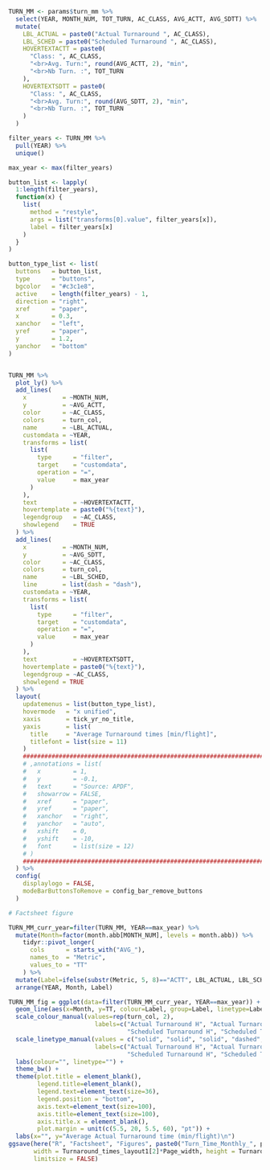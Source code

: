 
```r

TURN_MM <- params$turn_mm %>%
  select(YEAR, MONTH_NUM, TOT_TURN, AC_CLASS, AVG_ACTT, AVG_SDTT) %>%
  mutate(
    LBL_ACTUAL = paste0("Actual Turnaround ", AC_CLASS),
    LBL_SCHED = paste0("Scheduled Turnaround ", AC_CLASS),
    HOVERTEXTACTT = paste0(
      "Class: ", AC_CLASS,
      "<br>Avg. Turn:", round(AVG_ACTT, 2), "min",
      "<br>Nb Turn. :", TOT_TURN
    ),
    HOVERTEXTSDTT = paste0(
      "Class: ", AC_CLASS,
      "<br>Avg. Turn:", round(AVG_SDTT, 2), "min",
      "<br>Nb Turn. :", TOT_TURN
    )
  )

filter_years <- TURN_MM %>%
  pull(YEAR) %>%
  unique()

max_year <- max(filter_years)

button_list <- lapply(
  1:length(filter_years),
  function(x) {
    list(
      method = "restyle",
      args = list("transforms[0].value", filter_years[x]),
      label = filter_years[x]
    )
  }
)

button_type_list <- list(
  buttons   = button_list,
  type      = "buttons",
  bgcolor   = "#c3c1e8",
  active    = length(filter_years) - 1,
  direction = "right",
  xref      = "paper",
  x         = 0.3,
  xanchor   = "left",
  yref      = "paper",
  y         = 1.2,
  yanchor   = "bottom"
)


TURN_MM %>%
  plot_ly() %>%
  add_lines(
    x          = ~MONTH_NUM,
    y          = ~AVG_ACTT,
    color      = ~AC_CLASS,
    colors     = turn_col,
    name       = ~LBL_ACTUAL,
    customdata = ~YEAR,
    transforms = list(
      list(
        type      = "filter",
        target    = "customdata",
        operation = "=",
        value     = max_year
      )
    ),
    text          = ~HOVERTEXTACTT,
    hovertemplate = paste0("%{text}"),
    legendgroup   = ~AC_CLASS,
    showlegend    = TRUE
  ) %>%
  add_lines(
    x          = ~MONTH_NUM,
    y          = ~AVG_SDTT,
    color      = ~AC_CLASS,
    colors     = turn_col,
    name       = ~LBL_SCHED,
    line       = list(dash = "dash"),
    customdata = ~YEAR,
    transforms = list(
      list(
        type      = "filter",
        target    = "customdata",
        operation = "=",
        value     = max_year
      )
    ),
    text          = ~HOVERTEXTSDTT,
    hovertemplate = paste0("%{text}"),
    legendgroup = ~AC_CLASS,
    showlegend = TRUE
  ) %>%
  layout(
    updatemenus = list(button_type_list),
    hovermode   = "x unified",
    xaxis       = tick_yr_no_title,
    yaxis       = list(
      title     = "Average Turnaround times [min/flight]",
      titlefont = list(size = 11)
    )
    ##############################################################################
    # ,annotations = list(
    #   x         = 1,
    #   y         = -0.1,
    #   text      = "Source: APDF",
    #   showarrow = FALSE,
    #   xref      = "paper",
    #   yref      = "paper",
    #   xanchor   = "right",
    #   yanchor   = "auto",
    #   xshift    = 0,
    #   yshift    = -10,
    #   font      = list(size = 12)
    # )
    ##############################################################################
  ) %>%
  config(
    displaylogo = FALSE,
    modeBarButtonsToRemove = config_bar_remove_buttons
  )

```

```r

# Factsheet figure

TURN_MM_curr_year=filter(TURN_MM, YEAR==max_year) %>% 
  mutate(Month=factor(month.abb[MONTH_NUM], levels = month.abb)) %>%
    tidyr::pivot_longer(
      cols      = starts_with("AVG_"),
      names_to  = "Metric",
      values_to = "TT"
    ) %>% 
  mutate(Label=ifelse(substr(Metric, 5, 8)=="ACTT", LBL_ACTUAL, LBL_SCHED)) %>% 
  arrange(YEAR, Month, Label)

TURN_MM_fig = ggplot(data=filter(TURN_MM_curr_year, YEAR==max_year)) +
  geom_line(aes(x=Month, y=TT, colour=Label, group=Label, linetype=Label), size=2) +
  scale_colour_manual(values=rep(turn_col, 2),
                        labels=c("Actual Turnaround H", "Actual Turnaround MJ", "Actual Turnaround MT", 
                                 "Scheduled Turnaround H", "Scheduled Turnaround MJ", "Scheduled Turnaround MT")) +
  scale_linetype_manual(values = c("solid", "solid", "solid", "dashed", "dashed", "dashed"),
                        labels=c("Actual Turnaround H", "Actual Turnaround MJ", "Actual Turnaround MT", 
                                 "Scheduled Turnaround H", "Scheduled Turnaround MJ", "Scheduled Turnaround MT")) +
  labs(colour="", linetype="") +
  theme_bw() +
  theme(plot.title = element_blank(),
        legend.title=element_blank(),
        legend.text=element_text(size=36),
        legend.position = "bottom",
        axis.text=element_text(size=100),
        axis.title=element_text(size=100),
        axis.title.x = element_blank(),
        plot.margin = unit(c(5.5, 20, 5.5, 60), "pt")) +
  labs(x="", y="Average Actual Turnaround time (min/flight)\n")
ggsave(here("R", "Factsheet", "Figures", paste0("Turn_Time_Monthly_", params$icao, ".png")), plot=TURN_MM_fig, 
       width = Turnaround_times_layout1[2]*Page_width, height = Turnaround_times_height1, units = "cm", dpi=100, 
       limitsize = FALSE)

```

